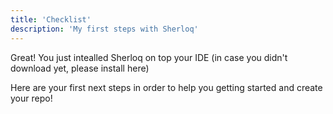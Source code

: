 ```yaml
---
title: 'Checklist'
description: 'My first steps with Sherloq'
---
```


Great! You just intealled Sherloq on top your IDE (in case you didn't download yet, please install here)

Here are your first next steps in order to help you getting started and create your repo!

